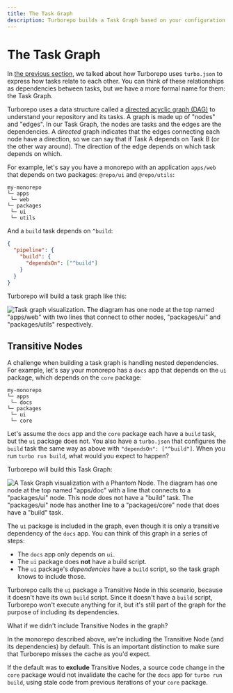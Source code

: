 ```yaml
---
title: The Task Graph
description: Turborepo builds a Task Graph based on your configuration and repository structure.
---
```


# The Task Graph

In [the previous section][2], we talked about how Turborepo uses `turbo.json` to express
how tasks relate to each other. You can think of these relationships as dependencies between
tasks, but we have a more formal name for them: the Task Graph.

Turborepo uses a data structure called a [directed acyclic graph (DAG)][1] to
understand your repository and its tasks. A graph is made up of "nodes" and
"edges". In our Task Graph, the nodes are tasks and the edges are the
dependencies. A _directed_ graph indicates that the edges connecting each node
have a direction, so we can say that if Task A depends on Task B (or the other
way around). The direction of the edge depends on which task depends on which.

For example, let's say you have a monorepo with an application `apps/web` that
depends on two packages: `@repo/ui` and `@repo/utils`:

```
my-monorepo
└─ apps
 └─ web
└─ packages
 └─ ui
 └─ utils
```

And a `build` task depends on `^build`:

```json
{
  "pipeline": {
    "build": {
      "dependsOn": ["^build"]
    }
  }
}
```

Turborepo will build a task graph like this:

![Task graph visualization. The diagram has one node at the top named "apps/web" with two lines that connect to other nodes, "packages/ui" and "packages/utils" respectively.](/images/docs/simple-task-graph.png)

## Transitive Nodes

A challenge when building a task graph is handling nested dependencies. For
example, let's say your monorepo has a `docs` app that depends on the `ui`
package, which depends on the `core` package:

```
my-monorepo
└─ apps
 └─ docs
└─ packages
 └─ ui
 └─ core
```

Let's assume the `docs` app and the `core` package each have a `build` task, but
the `ui` package does not. You also have a `turbo.json` that configures the
`build` task the same way as above with `"dependsOn": ["^build"]`. When you run
`turbo run build`, what would you expect to happen?

Turborepo will build this Task Graph:

![A Task Graph visualization with a Phantom Node. The diagram has one node at the top named "apps/doc" with a line that connects to a "packages/ui" node. This node does not have a "build" task. The "packages/ui" node has another line to a "packages/core" node that does have a "build" task.](/images/docs/phantom-nodes.png)

The `ui` package is included in the graph, even though it is only a transitive
dependency of the `docs` app. You can think of this graph in a series of steps:

- The `docs` app only depends on `ui`.
- The `ui` package does **not** have a build script.
- The `ui` package's _dependencies_ have a `build` script, so the task graph knows to include those.

Turborepo calls the `ui` package a Transitive Node in this scenario, because it
doesn't have its own `build` script. Since it doesn't have a `build` script,
Turborepo won't execute anything for it, but it's still part of the graph for
the purpose of including its dependencies.

What if we didn't include Transitive Nodes in the graph?

In the monorepo described above, we're including the Transitive Node (and its
dependencies) by default. This is an important distinction to make sure that
Turborepo misses the cache as you'd expect.

If the default was to **exclude** Transitive Nodes, a source code change in the
`core` package would not invalidate the cache for the `docs` app for
`turbo run build`, using stale code from previous iterations of your `core`
package.

[1]: https://en.wikipedia.org/wiki/Directed_acyclic_graph
[2]: /repo/docs/core-concepts/task-dependencies
